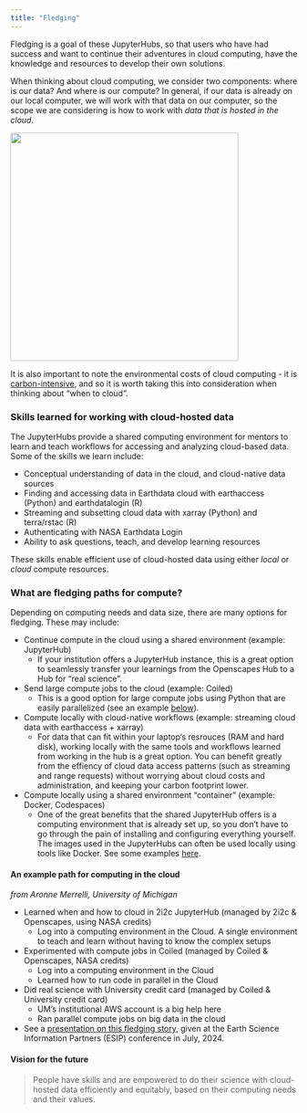 ```yaml
---
title: "Fledging"
---
```


Fledging is a goal of these JupyterHubs, so that users who have had success
and want to continue their adventures in cloud computing, have the knowledge
and resources to develop their own solutions.

When thinking about cloud computing, we consider two components: where is our 
data? And where is our compute? In general, if our data is already on our local
computer, we will work with that data on our computer, so the scope we are 
considering is how to work with *data that is hosted in the cloud*.

![](images/data-compute-cloud-grid.png){width="400" fig-align="center"}

It is also important to note the environmental costs of cloud computing - 
it is [carbon-intensive](https://mit-serc.pubpub.org/pub/the-cloud-is-material/release/2), and so it is worth taking this into consideration when
thinking about "when to cloud".

### Skills learned for working with **cloud-hosted data**

The JupyterHubs provide a shared computing environment for mentors to learn and teach
workflows for accessing and analyzing cloud-based data. Some of the skills we learn include:

- Conceptual understanding of data in the cloud, and cloud-native data sources
- Finding and accessing data in Earthdata cloud with earthaccess (Python) and earthdatalogin (R)
- Streaming and subsetting cloud data with xarray (Python) and terra/rstac (R)
- Authenticating with NASA Earthdata Login
- Ability to ask questions, teach, and develop learning resources

These skills enable efficient use of cloud-hosted data using either *local* or 
*cloud* compute resources.

### What are fledging paths for **compute**?

Depending on computing needs and data size, there are many options for fledging.
These may include:

- Continue compute in the cloud using a shared environment (example: JupyterHub)
    - If your institution offers a JupyterHub instance, this is a great option 
      to seamlessly transfer your learnings from the Openscapes Hub to a Hub
      for "real science".
- Send large compute jobs to the cloud (example: Coiled)
    - This is a good option for large compute jobs using Python that are easily 
      parallelized (see an example 
      [below](#an-example-path-for-computing-in-the-cloud)).
- Compute locally with cloud-native workflows (example: streaming cloud data with earthaccess + xarray)
    - For data that can fit within your laptop's resrouces (RAM and hard disk), 
      working locally with the same tools and workflows learned from working in 
      the hub is a great option. You can benefit greatly from the effiency of 
      cloud data access patterns (such as streaming and range requests) without 
      worrying about cloud costs and administration, and keeping your carbon 
      footprint lower.
- Compute locally using a shared environment “container” (example: Docker, Codespaces)
    - One of the great benefits that the shared JupyterHub offers is a computing
      environment that is already set up, so you don't have to go through the pain
      of installing and configuring everything yourself. The images used in the 
      JupyterHubs can often be used locally using tools like Docker. See some 
      examples [here](https://pangeo-docker-images.readthedocs.io/en/latest/howto/launch.html#how-to-launch-jupyterlab-locally-with-one-of-these-images).

#### An example path for computing in the cloud
*from Aronne Merrelli, University of Michigan*

- Learned when and how to cloud in 2i2c JupyterHub 
  (managed by 2i2c & Openscapes, using NASA credits)
    - Log into a computing environment in the Cloud. A single environment to teach 
      and learn without having to know the complex setups
- Experimented with compute jobs in Coiled 
  (managed by Coiled & Openscapes, NASA credits)
    - Log into a computing environment in the Cloud
    - Learned how to run code in parallel in the Cloud
- Did real science with University credit card
  (managed by Coiled & University credit card)
    - UM’s institutional AWS account is a big help here
    - Ran parallel compute jobs on big data in the cloud
- See a [presentation on this fledging story](https://docs.google.com/presentation/d/1-TiPN8bfY6iDL5EVcEuCQSjqFMs3jPSX2MlNWA6no2E/edit#slide=id.g2ece79fddf8_3_73), 
given at the Earth Science Information Partners (ESIP) conference in July, 2024.

#### Vision for the future

> People have skills and are empowered to do their science with cloud-hosted data efficiently and equitably, based on their computing needs and their values.
